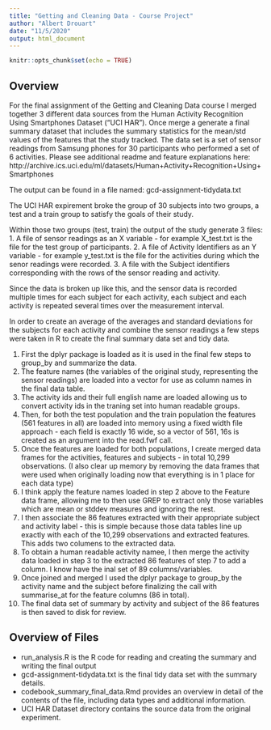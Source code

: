 ```yaml
---
title: "Getting and Cleaning Data - Course Project"
author: "Albert Drouart"
date: "11/5/2020"
output: html_document
---
```


```r
knitr::opts_chunk$set(echo = TRUE)
```

## Overview

For the final assignment of the Getting and Cleaning Data course I merged together 3 different data sources from the Human Activity Recognition Using Smartphones Dataset ("UCI HAR").   Once merge a generate a final summary dataset that includes the summary statistics for the mean/std values of the features that the study tracked.    The data set is a set of sensor readings from Samsung phones for 30 participants who performed a set of 6 activities.    Please see additional readme and feature explanations here:  http://archive.ics.uci.edu/ml/datasets/Human+Activity+Recognition+Using+Smartphones

The output can be found in a file named: gcd-assignment-tidydata.txt

The UCI HAR expirement broke the group of 30 subjects into two groups, a test and a train group to satisfy the goals of their study.   

Within those two groups (test, train) the output of the study generate 3 files:
1. A file of sensor readings as an X variable - for example X_test.txt is the file for the test group of participants.
2. A file of Activity Identifiers as an Y variable - for example y_test.txt is the file for the activities during which the senor readings were recorded.
3. A file with the Subject identifiers corresponding with the rows of the sensor reading and activity.

Since the data is broken up like this, and the sensor data is recorded multiple times for each subject for each activity, each subject and each activity is repeated several times over the measurement interval.

In order to create an average of the averages and standard deviations for the subjects for each activity and combine the sensor readings a few steps were taken in R to create the final summary data set and tidy data.

1. First the dplyr package is loaded as it is used in the final few steps to group_by and summarize the data.
2. The feature names (the variables of the original study, representing the sensor readings) are loaded into a vector for use as column names in the final data table.
3. The activity ids and their full english name are loaded allowing us to convert activity ids in the traning set into human readable groups.
4. Then, for both the test population and the train population the features (561 features in all) are loaded into memory using a fixed width file approach - each field is exactly 16 wide, so a vector of 561, 16s is created as an argument into the read.fwf call.
5. Once the features are loaded for both populations, I create merged data frames for the activities, features and subjects - in total 10,299 observations. (I also clear up memory by removing the data frames that were used when originally loading now that everything is in 1 place for each data type)
6. I think apply the feature names loaded in step 2 above to the Feature data frame, allowing me to then use GREP to extract only those variables which are mean or stddev measures and ignoring the rest.
7. I then associate the 86 features extracted with their appropriate subject and activity label - this is simple because those data tables line up exactly with each of the 10,299 observations and extracted features.  This adds two columens to the extracted data.
8. To obtain a human readable activity namee, I then merge the activity data loaded in step 3 to the extracted 86 features of step 7 to add a column.  I know have the inal set of 89 columns/variables.
9. Once joined and merged I used the dplyr package to group_by the activity name and the subject before finalizing the call with summarise_at for the feature columns (86 in total).
10.  The final data set of summary by activity and subject of the 86 features is then saved to disk for review.

## Overview of Files 

 * run_analysis.R is the R code for reading and creating the summary and writing the final output
 * gcd-assignment-tidydata.txt is the final tidy data set with the summary details.
 * codebook_summary_final_data.Rmd provides an overview in detail of the contents of the file, including data types and additional information.
 * UCI HAR Dataset directory contains the source data from the original experiment.
 